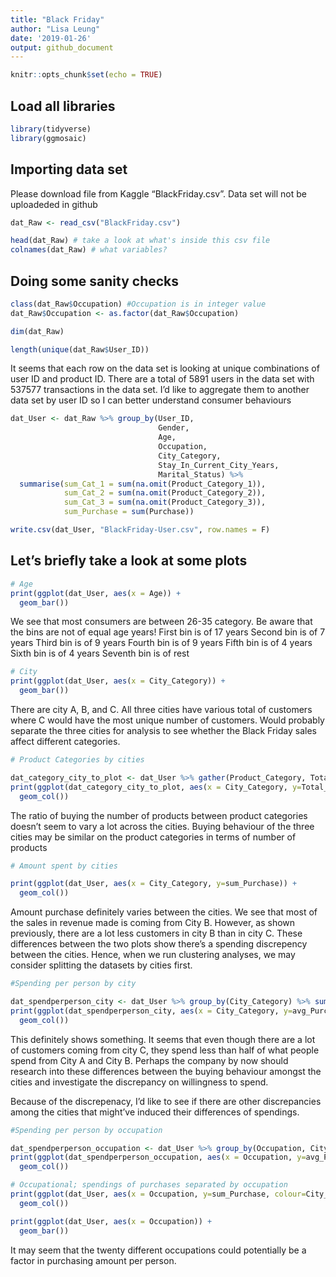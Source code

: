 ```yaml
---
title: "Black Friday"
author: "Lisa Leung"
date: '2019-01-26'
output: github_document
---
```


```r
knitr::opts_chunk$set(echo = TRUE)
```

## Load all libraries

```r
library(tidyverse)
library(ggmosaic)
```
## Importing data set

Please download file from Kaggle "BlackFriday.csv". Data set will not be uploadeded in github
```r
dat_Raw <- read_csv("BlackFriday.csv")

head(dat_Raw) # take a look at what's inside this csv file
colnames(dat_Raw) # what variables?
```

## Doing some sanity checks
```r
class(dat_Raw$Occupation) #Occupation is in integer value
dat_Raw$Occupation <- as.factor(dat_Raw$Occupation)

dim(dat_Raw)

length(unique(dat_Raw$User_ID))
```
It seems that each row on the data set is looking at unique combinations of user ID and product ID. There are a total of 5891 users in the data set with 537577 transactions in the data set. I'd like to aggregate them to another data set by user ID so I can better understand consumer behaviours

```r
dat_User <- dat_Raw %>% group_by(User_ID, 
                                 Gender, 
                                 Age, 
                                 Occupation, 
                                 City_Category, 
                                 Stay_In_Current_City_Years, 
                                 Marital_Status) %>% 
  summarise(sum_Cat_1 = sum(na.omit(Product_Category_1)),
            sum_Cat_2 = sum(na.omit(Product_Category_2)),
            sum_Cat_3 = sum(na.omit(Product_Category_3)),
            sum_Purchase = sum(Purchase))

write.csv(dat_User, "BlackFriday-User.csv", row.names = F)
```

## Let's briefly take a look at some plots
```r
# Age
print(ggplot(dat_User, aes(x = Age)) +
  geom_bar())
```

We see that most consumers are between 26-35 category. Be aware that the bins are not of equal age years!
First bin is of 17 years
Second bin is of 7 years
Third bin is of 9 years
Fourth bin is of 9 years
Fifth bin is of 4 years
Sixth bin is of 4 years
Seventh bin is of rest

```r
# City
print(ggplot(dat_User, aes(x = City_Category)) +
  geom_bar())
```
There are city A, B, and C. All three cities have various total of customers where C would have the most unique number of customers. Would probably separate the three cities for analysis to see whether the Black Friday sales affect different categories.
```r
# Product Categories by cities

dat_category_city_to_plot <- dat_User %>% gather(Product_Category, Total_Products, sum_Cat_1:sum_Cat_3, factor_key=T) #converting to long format
print(ggplot(dat_category_city_to_plot, aes(x = City_Category, y=Total_Products, colour= Product_Category)) +
  geom_col())
```
The ratio of buying the number of products between product categories doesn't seem to vary a lot across the cities. Buying behaviour of the three cities may be similar on the product categories in terms of number of products

```r
# Amount spent by cities

print(ggplot(dat_User, aes(x = City_Category, y=sum_Purchase)) +
  geom_col())
```
Amount purchase definitely varies between the cities. We see that most of the sales in revenue made is coming from City B. However, as shown previously, there are a lot less customers in city B than in city C. These differences between the two plots show there's a spending discrepency between the cities. Hence, when we run clustering analyses, we may consider splitting the datasets by cities first.
```r
#Spending per person by city

dat_spendperperson_city <- dat_User %>% group_by(City_Category) %>% summarise(count_Pop = length(unique(User_ID)), all_Purchase = sum(na.omit(sum_Purchase))) %>% mutate(avg_PurchasePerPerson = all_Purchase/count_Pop) # taking summarized values on total sum of amount
print(ggplot(dat_spendperperson_city, aes(x = City_Category, y=avg_PurchasePerPerson)) +
  geom_col())

```

This definitely shows something. It seems that even though there are a lot of customers coming from city C, they spend less than half of what people spend from City A and City B. Perhaps the company by now should research into these differences between the buying behaviour amongst the cities and investigate the discrepancy on willingness to spend.

Because of the discrepenacy, I'd like to see if there are other discrepancies among the cities that might've induced their differences of spendings.

```r
#Spending per person by occupation

dat_spendperperson_occupation <- dat_User %>% group_by(Occupation, City_Category) %>% summarise(count_Pop = n(), all_Purchase = sum(na.omit(sum_Purchase))) %>% mutate(avg_PurchasePerPerson = all_Purchase/count_Pop) # taking summarized values on total sum of amount
print(ggplot(dat_spendperperson_occupation, aes(x = Occupation, y=avg_PurchasePerPerson)) +
  geom_col())

```
```r
# Occupational; spendings of purchases separated by occupation
print(ggplot(dat_User, aes(x = Occupation, y=sum_Purchase, colour=City_Category)) +
  geom_col())

print(ggplot(dat_User, aes(x = Occupation)) +
  geom_bar())
```

It may seem that the twenty different occupations could potentially be a factor in purchasing amount per person.

